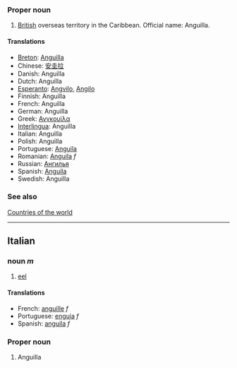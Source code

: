 ===Proper noun===
# [[British]] overseas territory in the Caribbean. Official name: Anguilla.
====Translations====
*[[Breton]]: [[Anguilla]]
*Chinese: [[安圭拉]]
*Danish: Anguilla
*Dutch: Anguilla
*[[Esperanto]]: [[Angvilo]], [[Angilo]]
*Finnish: Anguilla
*French: Anguilla
*German: Anguilla
*Greek: [[Ανγκουίλα]]
*[[Interlingua]]: Anguilla
*Italian: Anguilla
*Polish: Anguilla
*Portuguese: [[Anguila]]
*Romanian: [[Anguila]] ''f''
*Russian: [[Ангилья]]
*Spanish: [[Anguila]]
*Swedish: Anguilla

===See also===
[[Countries of the world]]

----

==Italian==
===noun ''m''===
#[[eel]]
====Translations====
*French: [[anguille]] ''f''
*Portuguese: [[enguia]] ''f''
*Spanish: [[anguila]] ''f''

===Proper noun===
#Anguilla